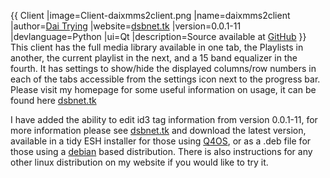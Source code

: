 {{
Client
|image=Client-daixmms2client.png
|name=daixmms2client
|author=[[User:WikiUsername|Dai Trying]]
|website=[https://dsbnet.tk dsbnet.tk]
|version=0.0.1-11
|devlanguage=Python
|ui=Qt
|description=Source available at [https://github.com/Dai-trying/daixmms2client.git GitHub]
}}
This client has the full media library available in one tab, the Playlists in another, the current playlist in the next, and a 15 band equalizer in the fourth. It has settings to show/hide the displayed columns/row numbers in each of the tabs accessible from the settings icon next to the progress bar.
Please visit my homepage for some useful information on usage, it can be found here [https://dsbnet.tk dsbnet.tk]

I have added the ability to edit id3 tag information from version 0.0.1-11, for more information please see [https://dsbnet.tk dsbnet.tk] and download the latest version, available in a tidy ESH installer for those using [http://www.q4os.org Q4OS], or as a .deb file for those using a [http://www.debian.org debian] based distribution. There is also instructions for any other linux distribution on my website if you would like to try it.
